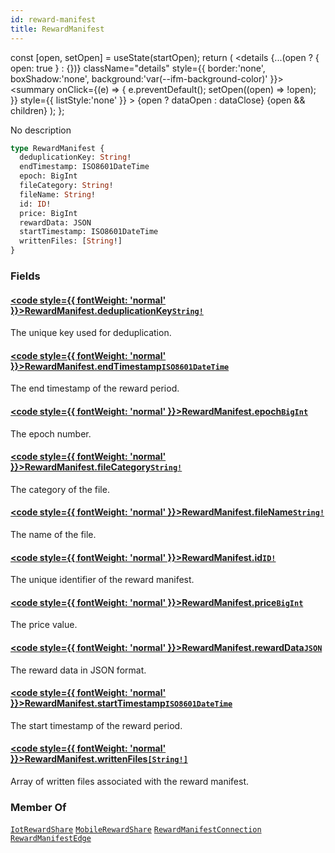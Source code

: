 ```yaml
---
id: reward-manifest
title: RewardManifest
---
```









  const [open, setOpen] = useState(startOpen);
  return (
    <details {...(open ? { open: true } : {})} className="details" style={{ border:'none', boxShadow:'none', background:'var(--ifm-background-color)' }}>
      <summary
        onClick={(e) => {
          e.preventDefault();
          setOpen((open) => !open);
        }}
        style={{ listStyle:'none' }}
      >
      {open ? dataOpen : dataClose}
      </summary>
      {open && children}
    </details>
  );
};








No description


```graphql
type RewardManifest {
  deduplicationKey: String!
  endTimestamp: ISO8601DateTime
  epoch: BigInt
  fileCategory: String!
  fileName: String!
  id: ID!
  price: BigInt
  rewardData: JSON
  startTimestamp: ISO8601DateTime
  writtenFiles: [String!]
}
```




### Fields

#### [<code style={{ fontWeight: 'normal' }}>RewardManifest.<b>deduplicationKey</b></code>](#)<Bullet />[`String!`](/schema/types/scalars/string.mdx) <Badge class="badge badge--secondary" text="non-null"/> <Badge class="badge badge--secondary" text="scalar"/> 
The unique key used for deduplication.


#### [<code style={{ fontWeight: 'normal' }}>RewardManifest.<b>endTimestamp</b></code>](#)<Bullet />[`ISO8601DateTime`](/schema/types/scalars/iso8601-date-time.mdx) <Badge class="badge badge--secondary" text="scalar"/> 
The end timestamp of the reward period.


#### [<code style={{ fontWeight: 'normal' }}>RewardManifest.<b>epoch</b></code>](#)<Bullet />[`BigInt`](/schema/types/scalars/big-int.mdx) <Badge class="badge badge--secondary" text="scalar"/> 
The epoch number.


#### [<code style={{ fontWeight: 'normal' }}>RewardManifest.<b>fileCategory</b></code>](#)<Bullet />[`String!`](/schema/types/scalars/string.mdx) <Badge class="badge badge--secondary" text="non-null"/> <Badge class="badge badge--secondary" text="scalar"/> 
The category of the file.


#### [<code style={{ fontWeight: 'normal' }}>RewardManifest.<b>fileName</b></code>](#)<Bullet />[`String!`](/schema/types/scalars/string.mdx) <Badge class="badge badge--secondary" text="non-null"/> <Badge class="badge badge--secondary" text="scalar"/> 
The name of the file.


#### [<code style={{ fontWeight: 'normal' }}>RewardManifest.<b>id</b></code>](#)<Bullet />[`ID!`](/schema/types/scalars/id.mdx) <Badge class="badge badge--secondary" text="non-null"/> <Badge class="badge badge--secondary" text="scalar"/> 
The unique identifier of the reward manifest.


#### [<code style={{ fontWeight: 'normal' }}>RewardManifest.<b>price</b></code>](#)<Bullet />[`BigInt`](/schema/types/scalars/big-int.mdx) <Badge class="badge badge--secondary" text="scalar"/> 
The price value.


#### [<code style={{ fontWeight: 'normal' }}>RewardManifest.<b>rewardData</b></code>](#)<Bullet />[`JSON`](/schema/types/scalars/json.mdx) <Badge class="badge badge--secondary" text="scalar"/> 
The reward data in JSON format.


#### [<code style={{ fontWeight: 'normal' }}>RewardManifest.<b>startTimestamp</b></code>](#)<Bullet />[`ISO8601DateTime`](/schema/types/scalars/iso8601-date-time.mdx) <Badge class="badge badge--secondary" text="scalar"/> 
The start timestamp of the reward period.


#### [<code style={{ fontWeight: 'normal' }}>RewardManifest.<b>writtenFiles</b></code>](#)<Bullet />[`[String!]`](/schema/types/scalars/string.mdx) <Badge class="badge badge--secondary" text="list"/> <Badge class="badge badge--secondary" text="scalar"/> 
Array of written files associated with the reward manifest.






### Member Of

[`IotRewardShare`](/schema/types/objects/iot-reward-share.mdx)  <Badge class="badge badge--secondary" text="object"/><Bullet />[`MobileRewardShare`](/schema/types/objects/mobile-reward-share.mdx)  <Badge class="badge badge--secondary" text="object"/><Bullet />[`RewardManifestConnection`](/schema/types/objects/reward-manifest-connection.mdx)  <Badge class="badge badge--secondary" text="object"/><Bullet />[`RewardManifestEdge`](/schema/types/objects/reward-manifest-edge.mdx)  <Badge class="badge badge--secondary" text="object"/>

